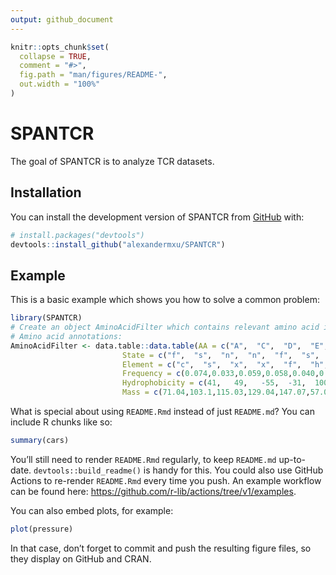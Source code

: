 ```yaml
---
output: github_document
---
```


<!-- README.md is generated from README.Rmd. Please edit that file -->

```r
knitr::opts_chunk$set(
  collapse = TRUE,
  comment = "#>",
  fig.path = "man/figures/README-",
  out.width = "100%"
)
```

# SPANTCR

<!-- badges: start -->
<!-- badges: end -->

The goal of SPANTCR is to analyze TCR datasets.

## Installation

You can install the development version of SPANTCR from [GitHub](https://github.com/) with:

``` r
# install.packages("devtools")
devtools::install_github("alexandermxu/SPANTCR")
```

## Example

This is a basic example which shows you how to solve a common problem:

```r
library(SPANTCR)
# Create an object AminoAcidFilter which contains relevant amino acid information
# Amino acid annotations:
AminoAcidFilter <- data.table::data.table(AA = c("A",  "C",  "D",  "E",  "F",  "G",  "H",  "I",  "K",  "L",  "M",  "N",  "P",  "Q",  "R",  "S",  "T",  "V",  "W",  "X",  "Y",  "*"),
                         State = c("f",  "s",  "n",  "n",  "f",  "s",  "p",  "f",  "p",  "f",  "f",  "o",  "s",  "o",  "p",  "o",  "o",  "f",  "f",  "s",  "f",  "s"),
                         Element = c("c",  "s",  "x",  "x",  "f",  "h",  "n",  "c",  "n",  "c",  "s",  "m",  "c",  "m",  "n",  "o",  "o",  "c",  "f",  "c",  "f",  "c"),
                         Frequency = c(0.074,0.033,0.059,0.058,0.040,0.074,0.029,0.038,0.072,0.076,0.018,0.044,0.050,0.042,0.037,0.081,0.062,0.068,0.013,0.000,0.033,0.000),
                         Hydrophobicity = c(41,   49,   -55,  -31,  100,  0,    8,    99,   -23,  97,   74,   -28,  -46,  -10,  -14,  -5,   13,   76,   97,   0,    63,   0),
                         Mass = c(71.04,103.1,115.03,129.04,147.07,57.02,137.06,113.08,128.09,113.08,131.04,114.04,97.05,128.06,156.1,87.03,101.05,99.07,186.08,100,163.06,100))


```

What is special about using `README.Rmd` instead of just `README.md`? You can include R chunks like so:

```r
summary(cars)
```

You'll still need to render `README.Rmd` regularly, to keep `README.md` up-to-date. `devtools::build_readme()` is handy for this. You could also use GitHub Actions to re-render `README.Rmd` every time you push. An example workflow can be found here: <https://github.com/r-lib/actions/tree/v1/examples>.

You can also embed plots, for example:

```r
plot(pressure)
```

In that case, don't forget to commit and push the resulting figure files, so they display on GitHub and CRAN.
